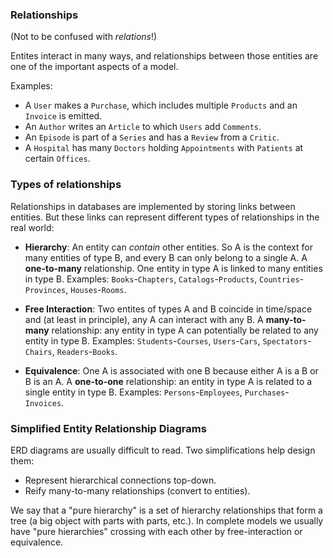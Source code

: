 
### Relationships

(Not to be confused with _relations_!)

Entites interact in many ways, and relationships between those entities are one of the important aspects of a model.

Examples:

- A `User` makes a `Purchase`, which includes multiple `Products` and an `Invoice` is emitted.
- An `Author` writes an `Article` to which `Users` add `Comments`.
- An `Episode` is part of a `Series` and has a `Review` from a `Critic`.
- A `Hospital` has many `Doctors` holding `Appointments` with `Patients` at certain `Offices`.

### Types of relationships

Relationships in databases are implemented by storing links between entities. But these links can represent different types of relationships in the real world:

- **Hierarchy**: An entity can _contain_ other entities. So A is the context for many entities of type B, and every B can only belong to a single A. A **one-to-many** relationship. One entity in type A is linked to many entities in type B. Examples: `Books`-`Chapters`, `Catalogs`-`Products`, `Countries`-`Provinces`, `Houses`-`Rooms`. 

- **Free Interaction**: Two entites of types A and B coincide in time/space and (at least in principle), any A can interact with any B. A **many-to-many** relationship: any entity in type A can potentially be related to any entity in type B. Examples: `Students`-`Courses`, `Users`-`Cars`, `Spectators`-`Chairs`, `Readers`-`Books`.

- **Equivalence**: One A is associated with one B because either A is a B or B is an A. A **one-to-one** relationship: an entity in type A is related to a single entity in type B. Examples: `Persons`-`Employees`, `Purchases`-`Invoices`.

### Simplified Entity Relationship Diagrams

ERD diagrams are usually difficult to read. Two simplifications help design them:
- Represent hierarchical connections top-down.
- Reify many-to-many relationships (convert to entities).

We say that a "pure hierarchy" is a set of hierarchy relationships that form a tree (a big object with parts with parts, etc.). In complete models we usually have "pure hierarchies" crossing with each other by free-interaction or equivalence.


